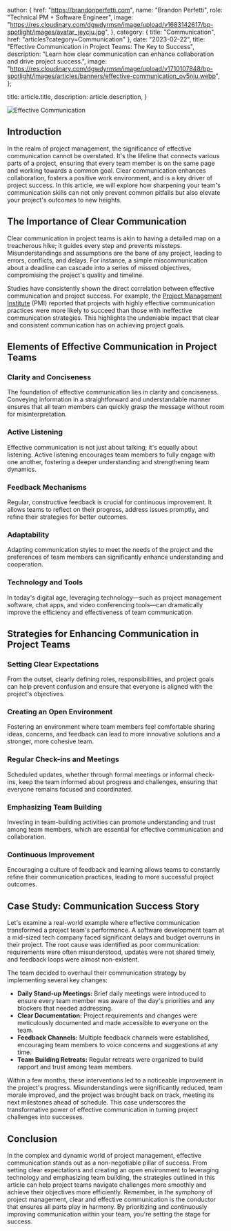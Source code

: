 
  author: {
    href: "https://brandonperfetti.com",
    name: "Brandon Perfetti",
    role: "Technical PM + Software Engineer",
    image:
      "https://res.cloudinary.com/dgwdyrmsn/image/upload/v1683142617/bp-spotlight/images/avatar_jeycju.jpg",
  },
  category: { title: "Communication", href: "articles?category=Communication" },
  date: "2023-02-22",
  title:
    "Effective Communication in Project Teams: The Key to Success",
  description: "Learn how clear communication can enhance collaboration and drive project success.",
  image:
    "https://res.cloudinary.com/dgwdyrmsn/image/upload/v1710107848/bp-spotlight/images/articles/banners/effective-communication_ov5nju.webp",
};

  title: article.title,
  description: article.description,
}


<img className="mx-auto" src={article.image} alt="Effective Communication" />

## Introduction

In the realm of project management, the significance of effective communication cannot be overstated. It's the lifeline that connects various parts of a project, ensuring that every team member is on the same page and working towards a common goal. Clear communication enhances collaboration, fosters a positive work environment, and is a key driver of project success. In this article, we will explore how sharpening your team's communication skills can not only prevent common pitfalls but also elevate your project's outcomes to new heights.

## The Importance of Clear Communication

Clear communication in project teams is akin to having a detailed map on a treacherous hike; it guides every step and prevents missteps. Misunderstandings and assumptions are the bane of any project, leading to errors, conflicts, and delays. For instance, a simple miscommunication about a deadline can cascade into a series of missed objectives, compromising the project's quality and timeline.

Studies have consistently shown the direct correlation between effective communication and project success. For example, the [Project Management Institute](https://www.pmi.org/) (PMI) reported that projects with highly effective communication practices were more likely to succeed than those with ineffective communication strategies. This highlights the undeniable impact that clear and consistent communication has on achieving project goals.

## Elements of Effective Communication in Project Teams

### Clarity and Conciseness
The foundation of effective communication lies in clarity and conciseness. Conveying information in a straightforward and understandable manner ensures that all team members can quickly grasp the message without room for misinterpretation.

### Active Listening
Effective communication is not just about talking; it's equally about listening. Active listening encourages team members to fully engage with one another, fostering a deeper understanding and strengthening team dynamics.

### Feedback Mechanisms
Regular, constructive feedback is crucial for continuous improvement. It allows teams to reflect on their progress, address issues promptly, and refine their strategies for better outcomes.

### Adaptability
Adapting communication styles to meet the needs of the project and the preferences of team members can significantly enhance understanding and cooperation.

### Technology and Tools
In today's digital age, leveraging technology—such as project management software, chat apps, and video conferencing tools—can dramatically improve the efficiency and effectiveness of team communication.

## Strategies for Enhancing Communication in Project Teams

### Setting Clear Expectations
From the outset, clearly defining roles, responsibilities, and project goals can help prevent confusion and ensure that everyone is aligned with the project's objectives.

### Creating an Open Environment
Fostering an environment where team members feel comfortable sharing ideas, concerns, and feedback can lead to more innovative solutions and a stronger, more cohesive team.

### Regular Check-ins and Meetings
Scheduled updates, whether through formal meetings or informal check-ins, keep the team informed about progress and challenges, ensuring that everyone remains focused and coordinated.

### Emphasizing Team Building
Investing in team-building activities can promote understanding and trust among team members, which are essential for effective communication and collaboration.

### Continuous Improvement
Encouraging a culture of feedback and learning allows teams to constantly refine their communication practices, leading to more successful project outcomes.

## Case Study: Communication Success Story

Let's examine a real-world example where effective communication transformed a project team's performance. A software development team at a mid-sized tech company faced significant delays and budget overruns in their project. The root cause was identified as poor communication: requirements were often misunderstood, updates were not shared timely, and feedback loops were almost non-existent.

The team decided to overhaul their communication strategy by implementing several key changes:
- **Daily Stand-up Meetings:** Brief daily meetings were introduced to ensure every team member was aware of the day's priorities and any blockers that needed addressing.
- **Clear Documentation:** Project requirements and changes were meticulously documented and made accessible to everyone on the team.
- **Feedback Channels:** Multiple feedback channels were established, encouraging team members to voice concerns and suggestions at any time.
- **Team Building Retreats:** Regular retreats were organized to build rapport and trust among team members.

Within a few months, these interventions led to a noticeable improvement in the project's progress. Misunderstandings were significantly reduced, team morale improved, and the project was brought back on track, meeting its next milestones ahead of schedule. This case underscores the transformative power of effective communication in turning project challenges into successes.

## Conclusion

In the complex and dynamic world of project management, effective communication stands out as a non-negotiable pillar of success. From setting clear expectations and creating an open environment to leveraging technology and emphasizing team building, the strategies outlined in this article can help project teams navigate challenges more smoothly and achieve their objectives more efficiently. Remember, in the symphony of project management, clear and effective communication is the conductor that ensures all parts play in harmony. By prioritizing and continuously improving communication within your team, you're setting the stage for success.

